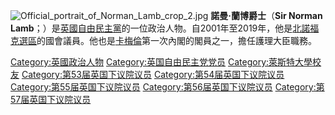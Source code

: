 {{blpunsourced|time=2015-05-22T12:27:09+00:00}}
{{expand|time=2015-05-22T12:27:09+00:00}}
{{noteTA
|G1=Country
|G2=PP
|G3=UK Places
|G4=PoliticiansUK
}}
[[File:Official_portrait_of_Norman_Lamb_crop_2.jpg|thumb]]
'''諾曼·蘭博爵士'''（'''Sir Norman Lamb'''；{{bd|1957年|9月16日}}）是[[英國|英國]][[自由民主黨_(英國)|自由民主黨]]的一位政治人物。自2001年至2019年，他是[[北諾福克_(英國國會選區)|北諾福克選區]]的國會議員。他也是[[卡梅倫|卡梅倫]]第一次內閣的閣員之一，擔任護理大臣職務。

{{Authority control}}

{{DEFAULTSORT:Lamb, Norman}}
[[Category:英國政治人物|Category:英國政治人物]]
[[Category:英国自由民主党党员|Category:英国自由民主党党员]]
[[Category:萊斯特大學校友|Category:萊斯特大學校友]]
[[Category:第53届英国下议院议员|Category:第53届英国下议院议员]]
[[Category:第54届英国下议院议员|Category:第54届英国下议院议员]]
[[Category:第55届英国下议院议员|Category:第55届英国下议院议员]]
[[Category:第56届英国下议院议员|Category:第56届英国下议院议员]]
[[Category:第57届英国下议院议员|Category:第57届英国下议院议员]]